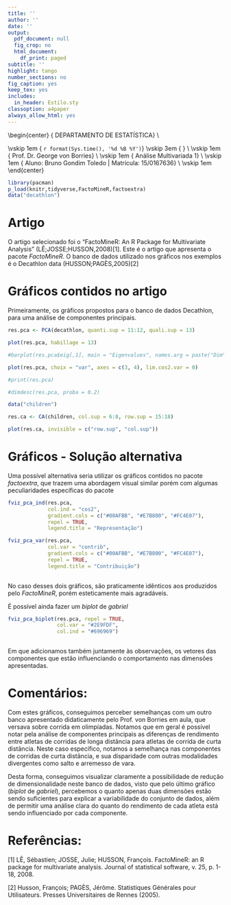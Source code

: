```yaml
---
title: ''
author: ''
date: ''
output:
  pdf_document: null
  fig_crop: no
  html_document:
    df_print: paged
subtitle: ''
highlight: tango
number_sections: no
fig_caption: yes
keep_tex: yes
includes:
  in_header: Estilo.sty
classoption: a4paper
always_allow_html: yes
---
```

  
  
\begin{center}
{\Large
  DEPARTAMENTO DE ESTATÍSTICA} \\
\vspace{0.5cm}
\begin{figure}[!t]
\centering
\includegraphics[width=9cm, keepaspectratio]{logo-UnB.eps}
\end{figure}
\vskip 1em
{\large
  `r format(Sys.time(), '%d %B %Y')`}
\vskip 3em
{\LARGE
  \textbf{Exercício 29 da Lista 3 - Extra}} \\
\vskip 1em
{\Large
  Prof. Dr. George von Borries} \\
\vskip 1em
{\Large
  Análise Multivariada 1} \\
\vskip 1em
{\Large
  Aluno: Bruno Gondim Toledo | Matrícula: 15/0167636} \\
\vskip 1em
\end{center}

```r

library(pacman)
p_load(knitr,tidyverse,FactoMineR,factoextra)
data("decathlon")
```

\newpage

# Artigo

O artigo selecionado foi o "FactoMineR: An R Package for Multivariate Analysis" (LÊ;JOSSE;HUSSON,2008)[1]. Este é o artigo que apresenta o pacote *FactoMineR*. O banco de dados utilizado nos gráficos nos exemplos é o Decathlon data (HUSSON;PAGÈS,2005)[2] 
<!-- e Children data (GRANGÈ;LEBART,1993)[3]. -->

# Gráficos contidos no artigo

Primeiramente, os gráficos propostos para o banco de dados Decathlon, para uma análise de componentes principais.

```r

res.pca <- PCA(decathlon, quanti.sup = 11:12, quali.sup = 13)

plot(res.pca, habillage = 13)

#barplot(res.pca$eig[,1], main = "Eigenvalues", names.arg = paste("Dim", 1:nrow(res.pca$eig), sep = ""))

plot(res.pca, choix = "var", axes = c(3, 4), lim.cos2.var = 0)

#print(res.pca)

#dimdesc(res.pca, proba = 0.2)

```
<!-- Também, os gráficos propostos no artigo para o banco de dados Children, para uma análise de correspondências -->

```r

data("children")

res.ca <- CA(children, col.sup = 6:8, row.sup = 15:18)

plot(res.ca, invisible = c("row.sup", "col.sup"))


```

# Gráficos - Solução alternativa 

Uma possível alternativa seria utilizar os gráficos contidos no pacote *factoextra*, que trazem uma abordagem visual similar porém com algumas peculiaridades específicas do pacote

```r

fviz_pca_ind(res.pca,
             col.ind = "cos2",
             gradient.cols = c("#00AFBB", "#E7B800", "#FC4E07"),
             repel = TRUE,
             legend.title = "Representação")

fviz_pca_var(res.pca,
             col.var = "contrib",
             gradient.cols = c("#00AFBB", "#E7B800", "#FC4E07"),
             repel = TRUE,     
             legend.title = "Contribuição")
          
```

No caso desses dois gráficos, são praticamente idênticos aos produzidos pelo *FactoMineR*, porém esteticamente mais agradáveis.

É possível ainda fazer um *biplot* de *gabriel*

```r

fviz_pca_biplot(res.pca, repel = TRUE,
                col.var = "#2E9FDF",
                col.ind = "#696969")
             
```

Em que adicionamos também juntamente às observações, os vetores das componentes que estão influenciando o comportamento nas dimensões apresentadas.

# Comentários:

Com estes gráficos, conseguimos perceber semelhanças com um outro banco apresentado didaticamente pelo Prof. von Borries em aula, que versava sobre corrida em olimpíadas. Notamos que em geral é possível notar pela análise de componentes principais as diferenças de rendimento entre atletas de corridas de longa distância para atletas de corrida de curta distância. Neste caso específico, notamos a semelhança nas componentes de corridas de curta distância, e sua disparidade com outras modalidades divergentes como salto e arremesso de vara.

Desta forma, conseguimos visualizar claramente a possibilidade de redução de dimensionalidade neste banco de dados, visto que pelo último gráfico (*biplot* de *gabriel*), percebemos o quanto apenas duas dimensões estão sendo suficientes para explicar a variabilidade do conjunto de dados, além de permitir uma análise clara do quanto do rendimento de cada atleta está sendo influenciado por cada componente.

\newpage

# Referências:

[1] LÊ, Sébastien; JOSSE, Julie; HUSSON, François. FactoMineR: an R package for multivariate analysis. Journal of statistical software, v. 25, p. 1-18, 2008.

[2] Husson, François; PAGÈS, Jérôme. Statistiques Générales pour Utilisateurs. Presses Universitaires de
Rennes (2005).

<!-- [3] GRANGÉ, Danielle; LEBART, Ludovic. Traitements statistiques des enquêtes. Dunod, 1994. -->